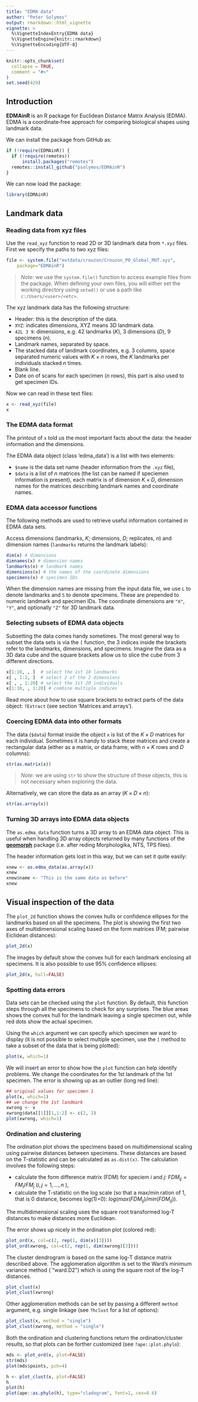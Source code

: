 ```yaml
---
title: "EDMA data"
author: "Peter Solymos"
output: rmarkdown::html_vignette
vignette: >
  %\VignetteIndexEntry{EDMA data}
  %\VignetteEngine{knitr::rmarkdown}
  %\VignetteEncoding{UTF-8}
---
```


```r
knitr::opts_chunk$set(
  collapse = TRUE,
  comment = "#>"
)
set.seed(429)
```

## Introduction

**EDMAinR** is an R package for Euclidean Distance Matrix Analysis (EDMA).
EDMA is a coordinate‐free approach for comparing biological shapes using landmark data.

We can install the package from GitHub as:

```r
if (!require(EDMAinR)) {
  if (!require(remotes))
      install.packages("remotes")
  remotes::install_github("psolymos/EDMAinR")
}
```

We can now load the package:

```r
library(EDMAinR)
```

## Landmark data

### Reading data from xyz files

Use the `read_xyz` function to read 2D or 3D landmark data from `*.xyz` files.
First we specify the paths to two xyz files:

```r
file <- system.file("extdata/crouzon/Crouzon_P0_Global_MUT.xyz", 
    package="EDMAinR")
```

> *Note*: we use the `system.file()` function to access example files
> from the package. When defining your own files,
> you will either set the working directory using `setwd()` or use
> a path like `c:/Users/<user>/<etc>`.

The xyz landmark data has the following structure:

- Header: this is the description of the data.
- `XYZ`: indicates dimensions, XYZ means 3D landmark data.
- `42L 3 9`: dimensions, e.g. 42 landmarks ($K$), 3 dimensions ($D$), 9 specimens ($n$).
- Landmark names, separated by space.
- The stacked data of landmark coordinates, e.g. 3 columns, space separated numeric values with $K \times n$ rows, the $K$ landmarks per individuals stacked $n$ times.
- Blank line.
- Date on of scans for each specimen ($n$ rows), this part is also used to get specimen IDs.

Now we can read in these text files:

```r
x <- read_xyz(file)
x
```

### The EDMA data format

The printout of `x` told us the most important facts about the data:
the header information and the dimensions.

The EDMA data object (class 'edma_data') is a list with two
elements: 

- `$name` is the data set name (header information from
the `.xyz` file), 
- `$data` is a list of $n$ matrices (the list can be named if speciemen information is present), each matrix is of dimension $K \times D$, dimension names for the matrices describing landmark names and coordinate names.

### EDMA data accessor functions

The following methods are used to retrieve useful information
contained in EDMA data sets.

Access dimensions (landmarks, $K$; dimensions, $D$; replicates, $n$) 
and dimension names (`landmarks` returns the landmark labels):

```r
dim(x) # dimensions
dimnames(x) # dimension names
landmarks(x) # landmark names
dimensions(x) # the names of the coordinate dimensions
specimens(x) # specimen IDs
```

When the dimension names are missing from the input data file,
we use `L` to denote landmarks and `S` to denote specimens. These are
prepended to numeric landmark and specimen IDs. The coordinate dimensions
are `"X"`, `"Y"`, and optionally `"Z"` for 3D landmark data. 

### Selecting subsets of EDMA data objects

Subsetting the data comes handy sometimes. The most general way to subset
the data sets is via the `[` function, the 3 indices inside the brackets
refer to the landmarks, dimensions, and specimens.
Imagine the data as a 3D data cube and the square brackets allow us to
slice the cube from 3 different directions.

```r
x[1:10, , ]  # select the 1st 10 landmarks
x[ , 1:2, ]  # select 2 of the 2 dimensions
x[ , , 1:20] # select the 1st 20 individuals
x[1:10, , 1:20] # combine multiple indices
```

Read more about how to use square brackets to extract
parts of the data object: `?Extract` (see section 'Matrices and arrays').

### Coercing EDMA data into other formats

The data (`$data`) format inside the object `x` is list of the $K \times D$
matrices for each individual. Sometimes it is handy to stack these
matrices and create a rectangular data (either as a matrix, or data frame,
with $n \times K$ rows and $D$ columns):

```r
str(as.matrix(x))
```

> *Note*: we are using `str` to show the structure of these objects,
> this is not necessary when exploring the data.

Alternatively, we can store the data as an array
($K \times D \times n$):

```r
str(as.array(x))
```

### Turning 3D arrays into EDMA data objects

The `as.edma_data` function turns a 3D array to an EDMA data object.
This is useful when handling 3D array objects returned by many
functions of the [**geomorph**](https://cran.r-project.org/package=geomorph) 
package (i.e. after reding Morphologika, NTS, TPS files).

The header information gets lost in this way, but we can set it quite easily:

```r
xnew <- as.edma_data(as.array(x))
xnew
xnew$name <- "This is the same data as before"
xnew
```

## Visual inspection of the data

The `plot_2d` function shows the convex hulls or confidence ellipses 
for the landmarks based on all the specimens.
The plot is showing the first two axes of multidimensional scaling 
based on the form matrices (FM; pairwise Eiclidean distances):

```r
plot_2d(x)
```

The images by default show the convex hull for each landmark
enclosing all specimens.
It is also possible to use 95% confidence ellipses:

```r
plot_2d(x, hull=FALSE)
```

### Spotting data errors

Data sets can be checked using the `plot` function.
By default, this function steps through all the specimens to check for any surprises.
The blue areas shows the convex hull for the landmark
leaving a single specimen out, while red dots show the actual specimen.

Using the `which` argument we can specify which specimen we want to
display (it is not possible to select multiple specimen, use the `[` method
to take a subset of the data that is being plotted):

```r
plot(x, which=1)
```

We will insert an error to show how the `plot` function can help identify problems.
We change the coordinates for the 1st landmark of the 1st specimen.
The error is showing up as an outlier (long red line):

```r
## original values for specimen 1
plot(x, which=1)
## we change the 1st landmark
xwrong <- x
xwrong$data[[1]][1,1:2] <- c(2, 2)
plot(xwrong, which=1)
```

### Ordination and clustering

The ordination plot shows the specimens based on multidimensional scaling
using pairwise distances between specimens.
These distances are based on the T-statistic and can be calculated as
`as.dist(x)`. The calculation involves the following steps:

- calculate the form difference matrix (FDM) for speciem $i$ and $j$: $FDM_{ij} = FM_{i} / FM_{j}$ ($i, j = 1, \dots, n$ ),
- calculate the T-statistic on the log scale (so that a max/min ration of 1, that is 0 distance, becomes log(1)=0): $log(max(FDM_{ij}) / min(FDM_{ij}))$.

The multidimensional scaling uses the square root transformed log-T distances to make
distances more Euclidean.

The error shows up nicely in the ordination plot (colored red):

```r
plot_ord(x, col=c(2, rep(1, dim(x)[3])))
plot_ord(xwrong, col=c(2, rep(1, dim(xwrong)[3])))
```

The cluster dendrogram is based on the same log-T distance matrix described above.
The agglomeration algorithm is set to the Ward's minimum variance method (`"ward.D2")
which is using the square root of the log-T distances.

```r
plot_clust(x)
plot_clust(xwrong)
```

Other agglomeration methods can be set by passing a different `method` argument,
e.g. single linkage (see `?hclust` for a list of options):

```r
plot_clust(x, method = "single")
plot_clust(xwrong, method = "single")
```

Both the ordination and clustering functions return the ordination/cluster
results, so that plots can be forther customized (see `?ape::plot.phylo`):

```r
mds <- plot_ord(x, plot=FALSE)
str(mds)
plot(mds$points, pch=4)

h <- plot_clust(x, plot=FALSE)
h
plot(h)
plot(ape::as.phylo(h), type="cladogram", font=1, cex=0.6)
```

